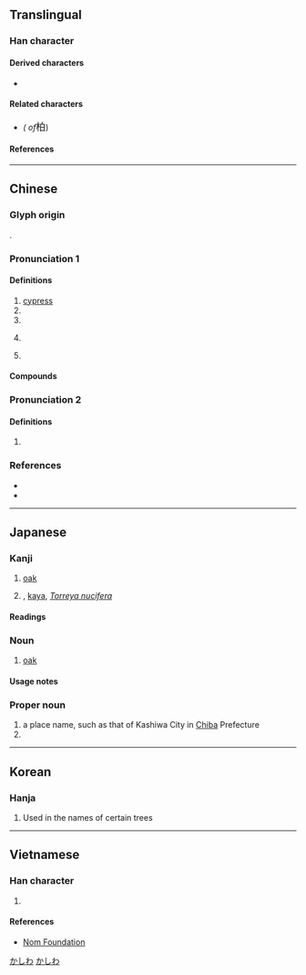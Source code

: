 {{also|栢}}
{{character info}}
==Translingual==

===Han character===
{{stroke order|strokes=9}}
{{Han char|rn=75|rad=木|as=05|sn=9|four=46900|canj=DHA|ids=⿰木白}}

====Derived characters====
* {{l|mul|[[𫢾]], [[湐]], [[𬝌]]}}

====Related characters====
* {{l|mul|[[栢]]}} ''({{w|Variant Chinese character|Variant form}} of ''<big>柏</big>)

====References====
{{Han ref|kx=0518.220|dkj=14617|dj=0906.210|hdz=21185.030|uh=67CF}}

----

==Chinese==
{{zh-forms|alt=栢}}
{{zh-wp|zh:柏科|en:Cupressaceae}}

===Glyph origin===
{{Han etym}}
{{Han compound|木|t1=tree|白|ls=psc|c1=s|c2=p}}.

===Pronunciation 1===
{{zh-pron
|m=bǎi,bó,1nb=colloquial,1nc=standard in Mainland,1nd=variant in Taiwan,2nb=literary,2nc=standard in Mainland and Taiwan
|m_note=Mainland: bó - standard only in foreign names, e.g. {{zh-l|*柏林}}, {{zh-l|柏拉圖|tr=-}}; bǎi - used for other senses
|c=paak3,baak3
|c_note=paak3 - Hong Kong; baak3 - Guangzhou
|h=pfs=pak
|md=pák
|mn=xm,qz,tw:peh/zz:peeh/xm,zz,tw:pek/qz:piak
|mn_note=peh/peeh - vernacular; pek/piak - literary
|mn-t=bêh4
|mc=y
|oc=y
|cat=n
}}

====Definitions====
{{zh-hanzi}}

# [[cypress]]
# {{zh-alt-form|伯}}
# {{zh-alt-form|迫}}
# {{zh-div|國}} {{place|zh|t=Bai|t2=Bo|a=an ancient|state|in modern|p/Henan}}
# {{surname|zh}}

====Compounds====
{{zh-der|側柏|刺柏|卷柏|扁柏|朱柏廬|東柏林|松柏|松柏之堅|松柏之壽|松柏之茂|松柏園|松柏後凋|松柏節操|松柏長青|柏京其|柏克|柏克萊|柏卡里|柏吉烏斯|柏塞麥|柏子|柏府|柏拉圖|柏木|柏木油|柏林|柏林劇團|柏林圍牆|柏林大學|柏林影展|柏林會議|柏林樂派|柏柏人|柏格曼|柏格森|柏梁臺|柏梁詩|柏梁體|柏樹|柏油|柏油紙|柏油路|柏濩|柏翳|柏臺|柏臺烏府|柏舟|柏舟之痛|柏舟之節|柏舟之誓|柏舟操|柏鄉縣|柏酒|柏金|柏青哥|柏頓|柏高|桂宮柏寢|檉柏|檜柏|歲寒松柏|玉柏|石刁柏|精忠柏|羅漢柏|西柏林|赫柏定律|都柏林|餐松啖柏|餐松食柏|龍柏|柏原|柏楊}}

===Pronunciation 2===
{{zh-pron
|m=bò,bó,1nb=standard in Mainland,2nb=standard in Taiwan
|c=baak3,paak3
|h=pfs=pak
|mn-t=bêh4
|cat=
}}

====Definitions====
{{zh-hanzi}}

# {{zh-alt-form|檗|dot=,}} {{zh-used|黃柏|nocap=1}}

===References===
* {{R:twedu|A01907}}
* {{R:yue:Hanzi}}

----

==Japanese==
{{wp|lang=ja}}

===Kanji===
{{ja-kanji|grade=|rs=木05}}

# [[oak]]
# {{qualifier|rare}} {{vern|Japanese nutmeg yew}}, [[kaya]], ''[[Torreya nucifera]]''

====Readings====
{{ja-readings
|goon=ひゃく
|kanon=はく
|kun=かしわ-, かえ-, かや-
|nanori=かい, かし
}}

===Noun===
{{ja-noun|かしわ|カシワ}}

# [[oak]]

====Usage notes====
{{U:ja:biology|カシワ}}

===Proper noun===
{{ja-pos|かしわ|proper}}

# a place name, such as that of Kashiwa City in [[Chiba]] Prefecture
# {{given name|ja|female|sort=かしわ}}

[[Category:ja:Cities|かしわ]]
[[Category:ja:Oaks|かしわ]]

----

==Korean==

===Hanja===
{{ko-hanja|hangeul=백|eumhun=|}}

# Used in the names of certain trees

----

==Vietnamese==

===Han character===
{{vi-readings|rs=木05|reading=bách, bá}}

# {{rfdef|vi|sort=木05}}

====References====
* [http://nomfoundation.org/common/nom_details.php?codepoint=67CF Nom Foundation]